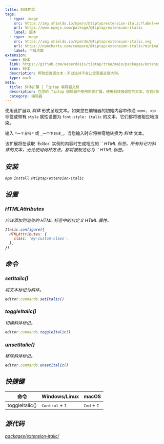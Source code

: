 ```yaml
---
title: 斜体扩展
tags:
  - type: image
    src: https://img.shields.io/npm/v/@tiptap/extension-italic?label=version
    url: https://www.npmjs.com/package/@tiptap/extension-italic
    label: 版本
  - type: image
    src: https://img.shields.io/npm/dm/@tiptap/extension-italic.svg
    url: https://npmcharts.com/compare/@tiptap/extension-italic?minimal=true
    label: 下载次数
extension:
  name: 斜体
  link: https://github.com/ueberdosis/tiptap/tree/main/packages/extension-italic
  icon: 斜体
  description: 帮助您强调文本；不过这并不会让您更接近意大利。
  type: mark
meta:
  title: 斜体扩展 | Tiptap 编辑器文档
  description: 在您的 Tiptap 编辑器中使用斜体扩展，使用斜体强调您的文本。在我们的文档中了解更多信息！
  category: 编辑器
---
```



使用此扩展以 _斜体_ 形式呈现文本。如果您在编辑器的初始内容中传递 `<em>`、`<i>` 标签或带有 `style` 属性设置为 `font-style: italic` 的文本，它们都将被相应地渲染。

输入 `*一个星号*` 或 `_一个下划线_`，当您输入时它将神奇地转换为 _斜体_ 文本。

<CodeDemo path="/Marks/Italic" />

<Callout title="限制" variant="default">
    该扩展将在读取 `Editor` 实例的内容时生成相应的 `<em>` HTML 标签。所有标记为斜体的文本，无论使用何种方法，都将被规范化为 `<em>` HTML 标签。
</Callout>

## 安装

```bash
npm install @tiptap/extension-italic
```

## 设置

### HTMLAttributes

应该添加到渲染的 HTML 标签中的自定义 HTML 属性。

```js
Italic.configure({
  HTMLAttributes: {
    class: 'my-custom-class',
  },
})
```

## 命令

### setItalic()

将文本标记为斜体。

```js
editor.commands.setItalic()
```

### toggleItalic()

切换斜体标记。

```js
editor.commands.toggleItalic()
```

### unsetItalic()

移除斜体标记。

```js
editor.commands.unsetItalic()
```

## 快捷键

| 命令            | Windows/Linux                     | macOS                         |
| -------------- | --------------------------------- | ----------------------------- |
| toggleItalic() | <kbd>Control</kbd> + <kbd>I</kbd> | <kbd>Cmd</kbd> + <kbd>I</kbd> |

## 源代码

[packages/extension-italic/](https://github.com/ueberdosis/tiptap/blob/main/packages/extension-italic/)